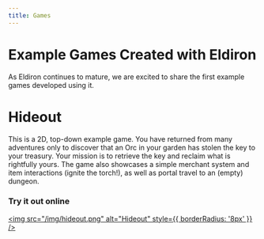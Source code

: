 ```yaml
---
title: Games
---
```


# Example Games Created with Eldiron

As Eldiron continues to mature, we are excited to share the first example games developed using it.

# Hideout

This is a 2D, top-down example game. You have returned from many adventures only to discover that an Orc in your garden has stolen the key to your treasury. Your mission is to retrieve the key and reclaim what is rightfully yours. The game also showcases a simple merchant system and item interactions (ignite the torch!), as well as portal travel to an (empty) dungeon.

### Try it out online

[<img src="/img/hideout.png" alt="Hideout" style={{ borderRadius: '8px' }} />](https://hideout.eldiron.com)
